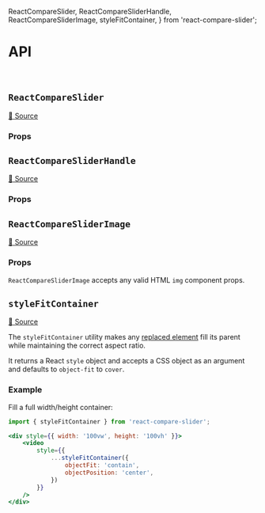
  ReactCompareSlider, 
  ReactCompareSliderHandle,
  ReactCompareSliderImage,
  styleFitContainer,
} from 'react-compare-slider';

<Meta title="Docs/API" />

# API

<br />

## `ReactCompareSlider`

<Description of={ReactCompareSlider} />

[🔗 Source](https://github.com/nerdyman/react-compare-slider/blob/master/src/ReactCompareSlider.tsx)

### Props

<ArgsTable of={ReactCompareSlider} />


## `ReactCompareSliderHandle`

<Description of={ReactCompareSliderHandle} />

[🔗 Source](https://github.com/nerdyman/react-compare-slider/blob/master/src/ReactCompareSliderHandle.tsx)

### Props

<ArgsTable of={ReactCompareSliderHandle} />


## `ReactCompareSliderImage`

<Description of={ReactCompareSliderImage} />

[🔗 Source](https://github.com/nerdyman/react-compare-slider/blob/master/src/ReactCompareSliderImage.tsx)

### Props

`ReactCompareSliderImage` accepts any valid HTML `img` component props.


## `styleFitContainer`

<Description of={styleFitContainer} />

[🔗 Source](https://github.com/nerdyman/react-compare-slider/blob/master/src/utils.ts#L7)

The `styleFitContainer` utility makes any [replaced element](https://developer.mozilla.org/en-US/docs/Web/CSS/Replaced_element)
fill its parent while maintaining the correct aspect ratio.

It returns a React `style` object and accepts a CSS object as an argument and
defaults to `object-fit` to `cover`.

### Example

Fill a full width/height container:

```jsx
import { styleFitContainer } from 'react-compare-slider';

<div style={{ width: '100vw', height: '100vh' }}>
    <video
        style={{
            ...styleFitContainer({
                objectFit: 'contain',
                objectPosition: 'center',
            })
        }}
    />
</div>
```
